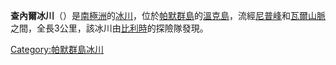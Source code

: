 {{Unreferenced|time=2021-01-15T06:53:24+00:00}}
{{Coord|64|47|S|63|19|W|source:GNIS|display=title}}

'''查內爾冰川'''（{{lang-en|Channel Glacier}}）是[[南極洲|南極洲]]的[[冰川|冰川]]，位於[[帕默群島|帕默群島]]的[[溫克島|溫克島]]，流經[[尼普峰|尼普峰]]和[[瓦爾山脈|瓦爾山脈]]之間，全長3公里，該冰川由[[比利時|比利時]]的探險隊發現。

{{DEFAULTSORT:Channel Glacier}}
[[Category:帕默群島冰川|Category:帕默群島冰川]]


{{PalmerArchipelago-geo-stub}}